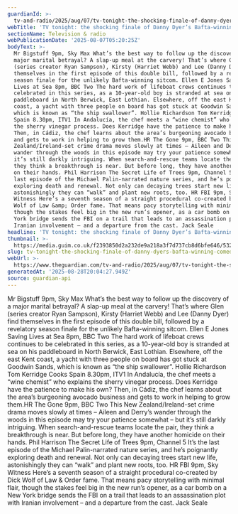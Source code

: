 ```yaml
---
guardianId: >-
  tv-and-radio/2025/aug/07/tv-tonight-the-shocking-finale-of-danny-dyers-bafta-winning-comedy
webTitle: 'TV tonight: the shocking finale of Danny Dyer’s Bafta-winning comedy '
sectionName: Television & radio
webPublicationDate: '2025-08-07T05:20:25Z'
bodyText: >-
  Mr Bigstuff 9pm, Sky Max What’s the best way to follow up the discovery of a
  major marital betrayal? A slap-up meal at the carvery! That’s where Glen
  (series creator Ryan Sampson), Kirsty (Harriet Webb) and Lee (Danny Dyer) find
  themselves in the first episode of this double bill, followed by a revelatory
  season finale for the unlikely Bafta-winning sitcom. Ellen E Jones Saving
  Lives at Sea 8pm, BBC Two The hard work of lifeboat crews continues to be
  celebrated in this series, as a 10-year-old boy is stranded at sea on his
  paddleboard in North Berwick, East Lothian. Elsewhere, off the east Kent
  coast, a yacht with three people on board has got stuck at Goodwin Sands,
  which is known as “the ship swallower”. Hollie Richardson Tom Kerridge Cooks
  Spain 8.30pm, ITV1 In Andalucía, the chef meets a “wine chemist” who explains
  the sherry vinegar process. Does Kerridge have the patience to make his own?
  Then, in Cádiz, the chef learns about the area’s burgeoning avocado business
  and gets to work in helping to grow them.HR The Gone 9pm, BBC Two This New
  Zealand/Ireland-set crime drama moves slowly at times – Aileen and Derry’s
  wander through the woods in this episode may try your patience somewhat – but
  it’s still darkly intriguing. When search-and-rescue teams locate the pair,
  they think a breakthrough is near. But before long, they have another homicide
  on their hands. Phil Harrison The Secret Life of Trees 9pm, Channel 5 It’s the
  last episode of the Michael Palin-narrated nature series, and he’s poignantly
  exploring death and renewal. Not only can decaying trees start new life,
  astonishingly they can “walk” and plant new roots, too. HR FBI 9pm, Sky
  Witness Here’s a seventh season of a straight procedural co-created by Dick
  Wolf of Law &amp; Order fame. That means pacy storytelling with minimal flair,
  though the stakes feel big in the new run’s opener, as a car bomb on a New
  York bridge sends the FBI on a trail that leads to an assassination plot with
  Iranian involvement – and a departure from the cast. Jack Seale
headline: 'TV tonight: the shocking finale of Danny Dyer’s Bafta-winning comedy '
thumbnail: >-
  https://media.guim.co.uk/f2393850d2a232de9a218a3f7d737cb8d6bfe646/532_0_6880_5504/500.jpg
slug: tv-tonight-the-shocking-finale-of-danny-dyers-bafta-winning-comedy
webUrl: >-
  https://www.theguardian.com/tv-and-radio/2025/aug/07/tv-tonight-the-shocking-finale-of-danny-dyers-bafta-winning-comedy
generatedAt: '2025-08-28T20:04:27.949Z'
source: guardian-api
---
```

Mr Bigstuff 9pm, Sky Max What’s the best way to follow up the discovery of a major marital betrayal? A slap-up meal at the carvery! That’s where Glen (series creator Ryan Sampson), Kirsty (Harriet Webb) and Lee (Danny Dyer) find themselves in the first episode of this double bill, followed by a revelatory season finale for the unlikely Bafta-winning sitcom. Ellen E Jones Saving Lives at Sea 8pm, BBC Two The hard work of lifeboat crews continues to be celebrated in this series, as a 10-year-old boy is stranded at sea on his paddleboard in North Berwick, East Lothian. Elsewhere, off the east Kent coast, a yacht with three people on board has got stuck at Goodwin Sands, which is known as “the ship swallower”. Hollie Richardson Tom Kerridge Cooks Spain 8.30pm, ITV1 In Andalucía, the chef meets a “wine chemist” who explains the sherry vinegar process. Does Kerridge have the patience to make his own? Then, in Cádiz, the chef learns about the area’s burgeoning avocado business and gets to work in helping to grow them.HR The Gone 9pm, BBC Two This New Zealand/Ireland-set crime drama moves slowly at times – Aileen and Derry’s wander through the woods in this episode may try your patience somewhat – but it’s still darkly intriguing. When search-and-rescue teams locate the pair, they think a breakthrough is near. But before long, they have another homicide on their hands. Phil Harrison The Secret Life of Trees 9pm, Channel 5 It’s the last episode of the Michael Palin-narrated nature series, and he’s poignantly exploring death and renewal. Not only can decaying trees start new life, astonishingly they can “walk” and plant new roots, too. HR FBI 9pm, Sky Witness Here’s a seventh season of a straight procedural co-created by Dick Wolf of Law &amp; Order fame. That means pacy storytelling with minimal flair, though the stakes feel big in the new run’s opener, as a car bomb on a New York bridge sends the FBI on a trail that leads to an assassination plot with Iranian involvement – and a departure from the cast. Jack Seale

